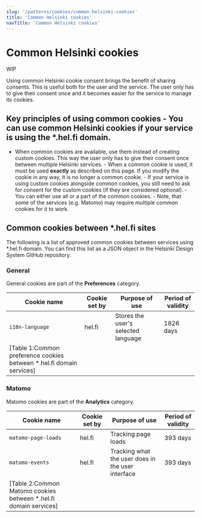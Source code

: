 ```yaml
---
slug: '/patterns/cookies/common-helsinki-cookies'
title: 'Common Helsinki cookies'
navTitle: 'Common Helsinki cookies'
---
```



# Common Helsinki cookies

<StatusLabel type="alert">WIP</StatusLabel>

<LeadParagraph>
  Using common Helsinki cookie consent brings the benefit of sharing consents. This is useful both for the user and the
  service. The user only has to give their consent once and it becomes easier for the service to manage its cookies.
</LeadParagraph>

## Key principles of using common cookies - You can use common Helsinki cookies if your service is using the \*.hel.fi domain.

- When common cookies are available, use them instead of creating custom cookies. This way the user only has to give their
  consent once between multiple Helsinki services. - When a common cookie is used, it must be used **exactly** as described
  on this page. If you modify the cookie in any way, it is no longer a common cookie. - If your service is using custom cookies
  alongside common cookies, you still need to ask for consent for the custom cookies (if they are considered optional). - You
  can either use all or a part of the common cookies. - Note, that some of the services (e.g. Matomo) may require multiple
  common cookies for it to work.

## Common cookies between \*.hel.fi sites

The following is a list of approved common cookies between services using \*.hel.fi domain. You can find this list as a JSON object in the <Link href="https://github.com/City-of-Helsinki/helsinki-design-system/packages/react/src/components/cookieConsent/content.json" external>Helsinki Design System GitHub repository</Link>.

### General

General cookies are part of the **Preferences** category.

| Cookie name                                                          | Cookie set by | Purpose of use                      | Period of validity |
| -------------------------------------------------------------------- | ------------- | ----------------------------------- | ------------------ |
| `i18n-language`                                                      | hel.fi        | Stores the user's selected language | 1826 days          |
| [Table 1:Common preference cookies between *.hel.fi domain services] |

### Matomo

Matomo cookies are part of the **Analytics** category.

| Cookie name                                                      | Cookie set by | Purpose of use                                    | Period of validity |
| ---------------------------------------------------------------- | ------------- | ------------------------------------------------- | ------------------ |
| `matomo-page-loads`                                              | hel.fi        | Tracking page loads                               | 393 days           |
| `matomo-events`                                                  | hel.fi        | Tracking what the user does in the user interface | 393 days           |
| [Table 2:Common Matomo cookies between *.hel.fi domain services] |
